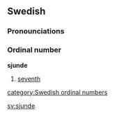 ==Swedish==
===Pronounciations===
{{IPA|/ɧʉndɛ/}}
===Ordinal number===
'''sjunde'''

#[[seventh]]

[[category:Swedish ordinal numbers]]

[[sv:sjunde]]
